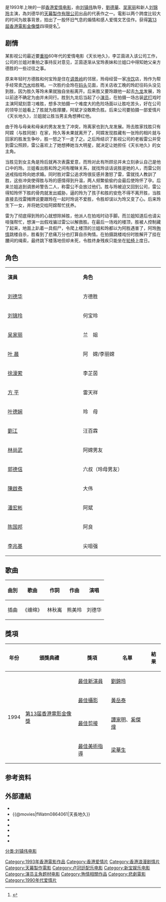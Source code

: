 {{Infobox Film
| name = 天長地久
| original_name = ''{{lang|en|Days Of Tomorrow}}''
| image   = Days Of Tomorrow.jpg
| caption =
| director = [[刘镇伟|刘镇伟]]
| producer = [[余伟国|余伟国]]
| producer_2 = 蔡忠建
| writer = 刘镇伟
| 動作指導 =	[[董瑋|董瑋]]
| starring = [[劉德華|劉德華]]<br>[[刘锦玲|刘锦玲]]<br>[[吴家丽|吴家丽]]
| music = [[卢冠廷|卢冠廷]]、[[成錦榮|成錦榮]] 
| maintheme = 〈這一生是給你一個〉／[[劉德華|劉德華]]<ref name="museum">{{cite web|url=https://mcms.lcsd.gov.hk/FAMS_ipac/cclib/search/showBib.jsp?oai=Y&f=e&id=6553727315205|title=天長地久 Days of tomorrow|publisher=[[香港康樂及文化事務署|香港康樂及文化事務署]]博物館館藏資料|date=|accessdate=2021-06-27|archive-date=2021-06-27|archive-url=https://web.archive.org/web/20210627131622/https://mcms.lcsd.gov.hk/FAMS_ipac/cclib/search/showBib.jsp?oai=Y&f=e&id=6553727315205|dead-url=no}}</ref>
| cinematography = [[黄岳泰|黄岳泰]]、[[敖志君|敖志君]] 
| editing        = [[譚家明|譚家明]]、[[奚傑偉|奚傑偉]]  
| production_company = [[天幕製作有限公司|天幕製作有限公司]]
| distributor = [[新寶娛樂有限公司|新寶娛樂有限公司]] 
| released = {{HKG-1959}}：{{film date|1993|8|5}}{{KOR}}：{{start date|1994|1|11}}<ref>{{cite web |url=https://www.imdb.com/title/tt0108335/releaseinfo?ref_=tt_dt_rdat |language=en |title= Tian chang di jiu (1993) Release Info|publisher=[[IMDb|IMDb]]|date= |accessdate= 2021-06-23}}</ref>
| runtime = 93 分钟
| country = {{英屬香港電影}}
| language = 粵語
| gross    = [[HK$|HK$]] 9,600,943.00<ref>{{cite web |url=http://www.boxofficecn.com/hkboxoffice1993 |title=1993 香港票房 |publisher=中國電影票房榜 |access-date=2021-06-23 |archive-date=2020-09-22 |archive-url=https://web.archive.org/web/20200922035656/http://www.boxofficecn.com/hkboxoffice1993 |dead-url=yes }}</ref>
| imdb_id    = tt0108335
}}

{{engname|《天長地久》|''Days Of Tomorrow''}}是1993年上映的一部[[香港電影|香港爱情电影]]，由[[刘镇伟|刘镇伟]]執导，[[劉德華|劉德華]]、[[吴家丽|吴家丽]]和新人[[刘锦玲|刘锦玲]]主演，為刘德华的[[天幕製作有限公司|天幕製作有限公司]]出品的代表作之一。電影以两个跨度比较大的时间为故事背景，拍出了一股怀旧气息的煽情和感人爱情文艺佳作。获得[[第13屆香港電影金像獎|第13屆香港電影金像獎]]四項提名<ref>{{cite web |url=http://www.hkfaa.com/winnerlist13.html |title=第13屆香港電影金像獎提名及得獎名單 |work=香港電影金像獎 |access-date=2021-07-02 |archive-url=https://web.archive.org/web/20210627214111/http://www.hkfaa.com/winnerlist13.html |archive-date=2021-06-27 |dead-url=no }}</ref>。

== 剧情 ==
某影视公司最近要[[重拍|重拍]]60年代的爱情电影《天长地久》，李芷茵进入该公司工作，公司的兰姐对重拍之事持反对意见，芷茵逐渐从宝玲表妹和兰姐口中得知她父亲方德胜的一些过往之事。

原来年轻时方德胜和何宝玲是住在[[调景岭|调景岭]]的邻居，玲母经营一家[[冷饮|冷饮]]店，玲作为帮手经常卖[[汽水|汽水]]给胜喝。一次胜约会玲在[[码头|码头]]见面，而关店收工晚的玲赶往码头没见到胜，因为胜久等玲未果就独自坐船离开。后来胜又要玲跟他一起去[[九龙|九龙]]发展，玲以前途不确定为由并未同行。胜到九龙后当起了小[[演员|演员]]，在拍摄一场古装[[武打|武打]]戏时主演阿斌刻意刁难胜，想多次拍摄一个难度大的危险场面以让胜吃苦头，好在公司的领导兰姐看上了胜就为胜撑腰，阿斌才没敢欺负胜。后来公司要拍摄一部爱情片《天长地久》，兰姐就让胜当男主角想捧红他。

由于玲与母亲和母亲的男友发生了冲突，玲离家也到九龙发展。玲去胜家找胜只有阿嫦（与胜同居）在家，玲久等未果就离开了，阿嫦发现胜藏有一张玲的相片就与回家的胜发生争吵，胜一怒之下一走了之。之后玲结识了影视公司的老板雷公并受到雷公照顾，雷公喜欢上了她想捧她当大明星，就决定让她担任《天长地久》的女主角。

当胜见到女主角是玲后就再次表露爱意，而玲对此有所顾忌并未立刻承认自己是他口中的玲。兰姐看出胜和玲之间有暧昧关系，就找玲谈话说胜是她的人，而雷公则送戒指给玲向她求婚。同时胜对雷公追求玲很反感并激怒了雷，雷就找人教訓了胜，这些冲突使得胜与玲的感情得到升温，两人频繁偷偷约会最后使玲怀了孕。后来兰姐追到调景岭警告二人，称雷公不会放过他们。胜与玲被迫又回到公司，雷公得知玲怀下胜的骨肉就发出威胁，逼的玲为了孩子和胜的安危不得不离开胜，当胜直接去找雷摊牌说要跟玲在一起时玲说不爱胜，令胜却误以为玲又变了心。后来玲生下一女，并将她交给阿嫦帮忙抚养。

雷为了彻底得到玲的心就想除掉胜，他派人在拍戏时动手脚。而兰姐知道后也请尖咀强帮忙，想演一出假戏骗过雷公以解救胜。在最后一场戏的楼顶，胜被人控制藏了起来，地面上趴着一具假尸，令爬上楼顶的兰姐和玲都以为阿胜遇害了，阿玲[[殉情|殉情]]跳楼自杀，胜看到了悲痛万分也打算自杀殉情。在拍摄跳楼戏份时胜解开了挂在腰间的绳索，最终跳下楼落地但却未死，令胜终身残疾只能坐在[[轮椅|轮椅]]上度日。

== 角色 ==
{|class="wikitable" width="25%"
|- style="background:cornflowerblue; color:white" align=center
|style="width:3%"|'''演員'''||style="width:3%"|'''角色'''
|-
|[[刘德华|刘德华]] 
| 方德胜
|-
|[[刘锦玲|刘锦玲]] 
| 何宝玲
|-
|[[吴家丽|吴家丽]] 
| 兰　姐
|-
|[[叶晨|叶 晨]]  
| 阿　嫦/李丽嫦
|-
|[[徐濠萦|徐濠萦]] 
| 李芷茵
|-
|[[方平|方 平]] 
| 雷天祥
|-
|[[叶德娴|叶德娴]] 
| 玲　母
|-
|[[劉江_(香港)|劉江]] 
| 汪百霖
|-
|[[林尚武|林尚武]] 
| 阿嫦男友
|-
|[[郭德信|郭德信]] 
| 六叔（玲母男友）
|-
|[[陳啟泰|陳啟泰]] 
| 大伟
|-
|[[潘宏彬|潘宏彬]] 
| 阿斌
|-
|[[陈国邦|陈国邦]] 
| 阿良
|-
|[[李兆基|李兆基]] 
| 尖咀强
|}

== 歌曲 ==
{| class="wikitable"
|-
! 曲別 !! 歌曲 !! 作詞 !! 作曲 !! 演唱 
|-
|插曲
|《缠绵》
|林秋离
|熊美玲
|刘德华
|}

== 獎項 ==
{|class="wikitable"
!年份!!頒獎典禮!!獎項!!名單!!結果
|-
|rowspan=4|1994
|rowspan="4"|[[第13届香港電影金像獎|第13届香港電影金像獎]]
|[[香港電影金像獎最佳新演員|最佳新演員]]
|[[劉錦玲|劉錦玲]]
|{{nom}}
|-
|[[香港電影金像獎最佳攝影|最佳攝影]]
|[[黃岳泰|黃岳泰]]
|{{nom}}
|-
|[[香港電影金像獎最佳剪接|最佳剪接]]
|[[譚家明|譚家明]]、[[奚傑煒|奚傑煒]]
|{{nom}}
|-
|[[香港電影金像獎最佳美術指導|最佳美術指導]]
|[[梁華生|梁華生]]
|{{nom}}
|}

== 参考资料 ==
{{reflist}}

== 外部連結 ==
*{{hkmdb title|7643|天長地久}}
*{{@movies|fWatm0864061|天長地久}}
*{{douban|title=天長地久}}
*{{Mtime|16062|天長地久}}
*{{Amg movie|270534|天長地久}}
*{{rotten-tomatoes|days_of_tomorrow|天長地久}}
*{{imdb title|0108335|天長地久}}

{{劉鎮偉}}
{{刘德华}}
{{葉德嫻}}
{{DEFAULTSORT:tian}}
[[Category:1993年香港電影作品|Category:1993年香港電影作品]]
[[Category:香港爱情片|Category:香港爱情片]]
[[Category:香港浪漫剧情片|Category:香港浪漫剧情片]]
[[Category:天幕製作電影|Category:天幕製作電影]]
[[分类:刘镇伟电影|分类:刘镇伟电影]]
[[Category:卢冠廷配乐电影|Category:卢冠廷配乐电影]]
[[Category:新宝娱乐电影|Category:新宝娱乐电影]]
[[Category:演员主角题材电影|Category:演员主角题材电影]]
[[Category:殉情相關作品|Category:殉情相關作品]]
[[Category:悲劇電影|Category:悲劇電影]]
[[Category:1990年代爱情片|Category:1990年代爱情片]]